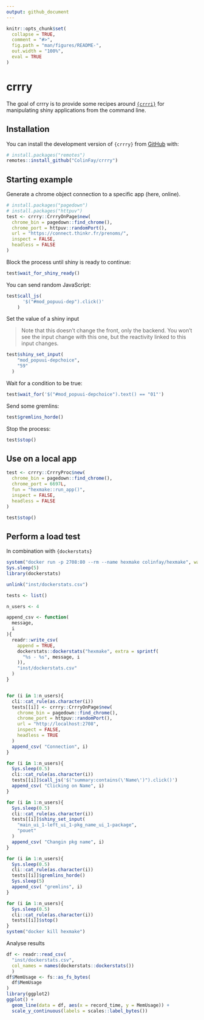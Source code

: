 ```yaml
---
output: github_document
---
```


<!-- README.md is generated from README.Rmd. Please edit that file -->

```r
knitr::opts_chunk$set(
  collapse = TRUE,
  comment = "#>",
  fig.path = "man/figures/README-",
  out.width = "100%", 
  eval = TRUE
)
```
# crrry

<!-- badges: start -->
<!-- badges: end -->

The goal of crrry is to provide some recipes around [`{crrri}`](https://github.com/RLesur/crrri) for manipulating shiny applications from the command line. 

## Installation

You can install the development version of `{crrry}` from [GitHub](https://github.com/) with:

``` r
# install.packages("remotes")
remotes::install_github("ColinFay/crrry")
```

## Starting example

Generate a chrome object connection to a specific app (here, online).

```r
# install.packages("pagedown")
# install.packages("httpuv")
test <- crrry::CrrryOnPage$new(
  chrome_bin = pagedown::find_chrome(),
  chrome_port = httpuv::randomPort(),
  url = "https://connect.thinkr.fr/prenoms/",
  inspect = FALSE,
  headless = FALSE
)
```

Block the process until shiny is ready to continue:

```r
test$wait_for_shiny_ready()
```

You can send random JavaScript:

```r
test$call_js(
      '$("#mod_popuui-dep").click()'
    )
```

Set the value of a shiny input

> Note that this doesn't change the front, only the backend. You won't see the input change with this one, but the reactivity linked to this input changes. 


```r
test$shiny_set_input(
    "mod_popuui-depchoice", 
    "59"
  )
```

Wait for a condition to be true:

```r
test$wait_for('$("#mod_popuui-depchoice").text() == "01"')
```

Send some gremlins:

```r
test$gremlins_horde()
```


Stop the process:

```r
test$stop()
```

## Use on a local app

```r
test <- crrry::CrrryProc$new(
  chrome_bin = pagedown::find_chrome(),
  chrome_port = 6697L,
  fun = "hexmake::run_app()",
  inspect = FALSE,
  headless = FALSE
)
```

```r
test$stop()
```

## Perform a load test 

In combination with `{dockerstats}`

```r
system("docker run -p 2708:80 --rm --name hexmake colinfay/hexmake", wait = FALSE, ignore.stdout = TRUE)
Sys.sleep(5)
library(dockerstats)

unlink("inst/dockerstats.csv")

tests <- list()

n_users <- 4

append_csv <- function(
  message,
  i
){
  readr::write_csv(
    append = TRUE,
    dockerstats::dockerstats("hexmake", extra = sprintf(
      "%s - %s", message, i
    )),
    "inst/dockerstats.csv"
  )
}


for (i in 1:n_users){
  cli::cat_rule(as.character(i))
  tests[[i]] <- crrry::CrrryOnPage$new(
    chrome_bin = pagedown::find_chrome(),
    chrome_port = httpuv::randomPort(),
    url = "http://localhost:2708",
    inspect = FALSE,
    headless = TRUE
  )
  append_csv( "Connection", i)
}

for (i in 1:n_users){
  Sys.sleep(0.5)
  cli::cat_rule(as.character(i))
  tests[[i]]$call_js('$("summary:contains(\'Name\')").click()')
  append_csv( "Clicking on Name", i)
}

for (i in 1:n_users){
  Sys.sleep(0.5)
  cli::cat_rule(as.character(i))
  tests[[i]]$shiny_set_input(
    "main_ui_1-left_ui_1-pkg_name_ui_1-package", 
    "pouet"
  )
  append_csv( "Changin pkg name", i)
}

for (i in 1:n_users){
  Sys.sleep(0.5)
  cli::cat_rule(as.character(i))
  tests[[i]]$gremlins_horde()
  Sys.sleep(5)
  append_csv( "gremlins", i)
}

for (i in 1:n_users){
  Sys.sleep(0.5)
  cli::cat_rule(as.character(i))
  tests[[i]]$stop()
}
system("docker kill hexmake")

```

Analyse results

```r
df <- readr::read_csv(
  "inst/dockerstats.csv", 
  col_names = names(dockerstats::dockerstats())
  )
df$MemUsage <- fs::as_fs_bytes(
  df$MemUsage
)
library(ggplot2)
ggplot() + 
  geom_line(data = df, aes(x = record_time, y = MemUsage)) + 
  scale_y_continuous(labels = scales::label_bytes())
```

